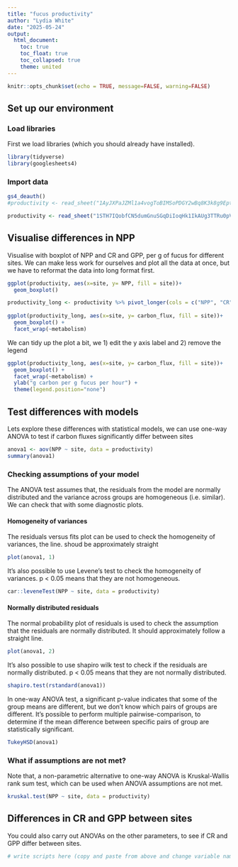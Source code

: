 ```yaml
---
title: "fucus productivity"
author: "Lydia White"
date: "2025-05-24"
output: 
  html_document:
    toc: true
    toc_float: true
    toc_collapsed: true
    theme: united
---
```


```r
knitr::opts_chunk$set(echo = TRUE, message=FALSE, warning=FALSE)
```

## Set up our environment

### Load libraries

First we load libraries (which you should already have installed).

```r
library(tidyverse)
library(googlesheets4)
```

### Import data

```r
gs4_deauth()
#productivity <- read_sheet("1AyJXPaJZMl1a4vogToBIMSoPDGY2wBq8K3k8g9EptRc", sheet = "fucus_productivity_summary") #2025

productivity <- read_sheet("1STH7IQobfCN5dumGnuSGqDiIoqHk1IkAUg3TTRu0pVc", sheet = "fucus_productivity_summary") #2023


```

## Visualise differences in NPP

Visualise with boxplot of NPP and CR and GPP, per g of fucus for different sites.
We can make less work for ourselves and plot all the data at once, but we have to reformat the data into long format first.

```r

ggplot(productivity, aes(x=site, y= NPP, fill = site))+
  geom_boxplot()

productivity_long <- productivity %>% pivot_longer(cols = c("NPP", "CR", "GPP"), names_to = "metabolism", values_to = "carbon_flux") 
  
ggplot(productivity_long, aes(x=site, y= carbon_flux, fill = site))+
  geom_boxplot() +
  facet_wrap(~metabolism)

```

We can tidy up the plot a bit, we 1) edit the y axis label and 2) remove the legend 

```r

ggplot(productivity_long, aes(x=site, y= carbon_flux, fill = site))+
  geom_boxplot() +
  facet_wrap(~metabolism) +
  ylab("g carbon per g fucus per hour") +
  theme(legend.position="none")

```

## Test differences with models

Lets explore these differences with statistical models, we can use one-way ANOVA to test if carbon fluxes significantly differ between sites 

```r

anova1 <- aov(NPP ~ site, data = productivity)
summary(anova1)
```

### Checking assumptions of your model

The ANOVA test assumes that, the residuals from the model are normally distributed and the variance across groups are homogeneous (i.e. similar). We can check that with some diagnostic plots.

#### Homogeneity of variances

The residuals versus fits plot can be used to check the homogeneity of variances, the line. shoud be approximately straight

```r
plot(anova1, 1)

```

It’s also possible to use Levene’s test to check the homogeneity of variances. p < 0.05 means that they are not homogeneous. 

```r
car::leveneTest(NPP ~ site, data = productivity)
```


#### Normally distributed residuals

The normal probability plot of residuals is used to check the assumption 
that the residuals are normally distributed. 
It should approximately follow a straight line.

```r
plot(anova1, 2)
```

It’s also possible to use shapiro wilk test to check if the residuals are normally distributed. p < 0.05 means that they are not normally distributed.  

```r
shapiro.test(rstandard(anova1))

```


In one-way ANOVA test, a significant p-value indicates that some of the group means are different, but we don’t know which pairs of groups are different.
It’s possible to perform multiple pairwise-comparison, to determine if the mean difference between specific pairs of group are statistically significant.

```r
TukeyHSD(anova1)
```

### What if assumptions are not met?

Note that, a non-parametric alternative to one-way ANOVA is Kruskal-Wallis 
rank sum test, which can be used when ANOVA assumptions are not met.

```r
kruskal.test(NPP ~ site, data = productivity)

```

## Differences in CR and GPP between sites

You could also carry out ANOVAs on the other parameters, to see if CR and GPP differ between sites. 

```r
# write scripts here (copy and paste from above and change variable names)

```



